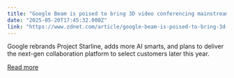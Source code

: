 ```yaml
---
title: "Google Beam is poised to bring 3D video conferencing mainstream"
date: "2025-05-20T17:45:32.000Z"
link: "https://www.zdnet.com/article/google-beam-is-poised-to-bring-3d-video-conferencing-mainstream/"
---
```


Google rebrands Project Starline, adds more AI smarts, and plans to deliver the next-gen collaboration platform to select customers later this year.

[Read more](https://www.zdnet.com/article/google-beam-is-poised-to-bring-3d-video-conferencing-mainstream/)
